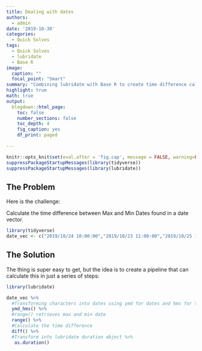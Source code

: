 ```yaml
---
title: Dealing with dates
authors: 
  - admin
date: '2019-10-30'
categories:
  - Quick Solves
tags:
  - Quick Solves
  - lubridate
  - Base R
image:
  caption: ""
  focal_point: "Smart"
summary: "Combining lubridate with Base R to create time difference calculations"
highlight: true
math: true
output:
  blogdown::html_page:
    toc: false
    number_sections: false
    toc_depth: 4
    fig_caption: yes
    df_print: paged
    
---
```


```r
knitr::opts_knit$set(eval.after = 'fig.cap', message = FALSE, warning=FALSE)
suppressPackageStartupMessages(library(tidyverse))
suppressPackageStartupMessages(library(lubridate))
```

## The Problem
 
Here is the challenge:

Calculate the time difference between Max and Min Dates found in a date vector.

```r
library(tidyverse)
date_vec <- c("2019/10/24 10:00:00","2019/10/23 11:00:00","2019/10/25 12:00:00") 
```


## The Solution

The thing is super easy to get, but the idea is to create a pipeline that can calculate this in just a series of steps:

```r
library(lubridate)

date_vec %>%
  #Transforming characters into dates using ymd for dates and hms for time
  ymd_hms() %>%
  #range() retrieves max and min date
  range() %>%
  #Calculate the time difference
  diff() %>%
  #Transform into lubridate duration object %>%
   as.duration() 
```

